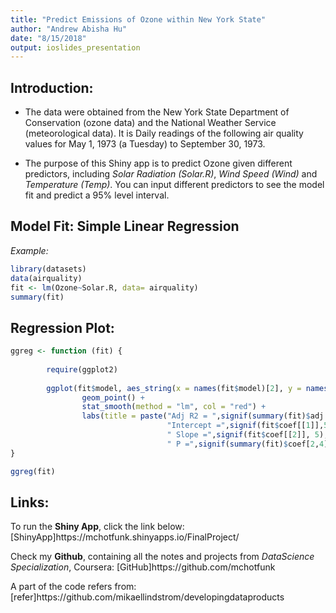 ```yaml
---
title: "Predict Emissions of Ozone within New York State"
author: "Andrew Abisha Hu"
date: "8/15/2018"
output: ioslides_presentation
---
```

## Introduction:

- The data were obtained from the New York State Department of Conservation (ozone data) and the National Weather Service (meteorological data). It is Daily readings of the following air quality values for May 1, 1973 (a Tuesday) to September 30, 1973.

- The purpose of this Shiny app is to predict Ozone given different predictors, including *Solar Radiation (Solar.R)*, *Wind Speed (Wind)* and *Temperature (Temp)*. You can input different predictors to see the model fit and predict a 95% level interval.

## Model Fit: Simple Linear Regression

*Example:*
```r
library(datasets)
data(airquality)
fit <- lm(Ozone~Solar.R, data= airquality)
summary(fit)
```


## Regression Plot:

```r
ggreg <- function (fit) {
        
        require(ggplot2)
        
        ggplot(fit$model, aes_string(x = names(fit$model)[2], y = names(fit$model)[1])) + 
                geom_point() +
                stat_smooth(method = "lm", col = "red") +
                labs(title = paste("Adj R2 = ",signif(summary(fit)$adj.r.squared, 5),
                                   "Intercept =",signif(fit$coef[[1]],5 ),
                                   " Slope =",signif(fit$coef[[2]], 5),
                                   " P =",signif(summary(fit)$coef[2,4], 5)))
}

ggreg(fit)
```

## Links:
To run the **Shiny App**, click the link below:
[ShinyApp]https://mchotfunk.shinyapps.io/FinalProject/

Check my **Github**, containing all the notes and projects from *DataScience Specialization*, Coursera:
[GitHub]https://github.com/mchotfunk

A part of the code refers from:
[refer]https://github.com/mikaellindstrom/developingdataproducts



